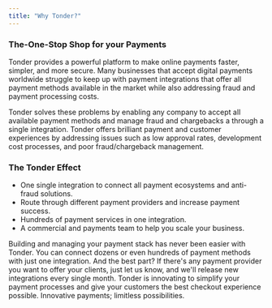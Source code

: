 ```yaml
---
title: "Why Tonder?"
---
```


### The-One-Stop Shop for your Payments

Tonder provides a powerful platform to make online payments faster, simpler, and
more secure. Many businesses that accept digital payments worldwide struggle to
keep up with payment integrations that offer all payment methods available in
the market while also addressing fraud and payment processing costs.

Tonder solves these problems by enabling any company to accept all available
payment methods and manage fraud and chargebacks a through a single integration.
Tonder offers brilliant payment and customer experiences by addressing issues
such as low approval rates, development cost processes, and poor
fraud/chargeback management.

### The Tonder Effect

- One single integration to connect all payment ecosystems and anti-fraud
  solutions.
- Route through different payment providers and increase payment success.
- Hundreds of payment services in one integration.
- A commercial and payments team to help you scale your business.

Building and managing your payment stack has never been easier with Tonder. You
can connect dozens or even hundreds of payment methods with just one
integration. And the best part? If there's any payment provider you want to
offer your clients, just let us know, and we'll release new integrations every
single month. Tonder is innovating to simplify your payment processes and give
your customers the best checkout experience possible. Innovative payments;
limitless possibilities.
